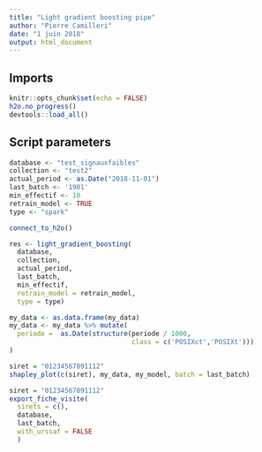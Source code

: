 ```yaml
---
title: "Light gradient boosting pipe"
author: "Pierre Camilleri"
date: "1 juin 2018"
output: html_document
---
```


## Imports
```r
knitr::opts_chunk$set(echo = FALSE)
h2o.no_progress()
devtools::load_all()
```

## Script parameters
```r
database <- "test_signauxfaibles"
collection <- "test2"
actual_period <- as.Date("2018-11-01")
last_batch <- '1901'
min_effectif <- 10
retrain_model <- TRUE
type <- "spark"
```

```r
connect_to_h2o()
```

```r
res <- light_gradient_boosting(
  database, 
  collection,
  actual_period, 
  last_batch, 
  min_effectif, 
  retrain_model = retrain_model,
  type = type)
```

```r
my_data <- as.data.frame(my_data)
my_data <- my_data %>% mutate(
  periode =  as.Date(structure(periode / 1000, 
                               class = c('POSIXct','POSIXt')))
)
```

```r
siret = "01234567891112"
shapley_plot(c(siret), my_data, my_model, batch = last_batch)
```

```r

siret = "01234567891112"
export_fiche_visite(
  sirets = c(), 
  database, 
  last_batch, 
  with_urssaf = FALSE
  )
```
